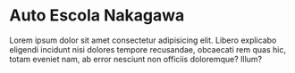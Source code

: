
<Meta title="Introduction/Welcome" />

# Auto Escola Nakagawa

Lorem ipsum dolor sit amet consectetur adipisicing elit. Libero explicabo
eligendi incidunt nisi dolores tempore recusandae, obcaecati rem quas hic,
totam eveniet nam, ab error nesciunt non officiis doloremque? Illum?
